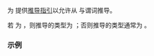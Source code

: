 {{title|{{tt|std::ranges::take_while_view}} 的推导指引}}
{{cpp/ranges/take_while_view/navbar}}

{{ddcl | since=c++20 | header=ranges |
template&lt; class R, class Pred &gt;
take_while_view( R&amp;&amp;, Pred ) -&gt; take_while_view&lt;views::all_t&lt;R&gt;, Pred&gt;;
}}

为 {{lc|std::ranges::take_while_view}} 提供[[cpp/language/class template argument deduction|推导指引]]以允许从 {{lconcept|range}} 与谓词推导。

若 {{tt|R}} 为 {{lconcept|view}}，则推导的类型为 {{c|take_while_view&lt;R&gt;}}；否则推导的类型通常为 {{c|take_while_view&lt;ranges::ref_view&lt;R&gt;&gt;}}。

===示例===
{{example
| code=
| output=
}}

{{langlinks|en|es|ja|ru}}